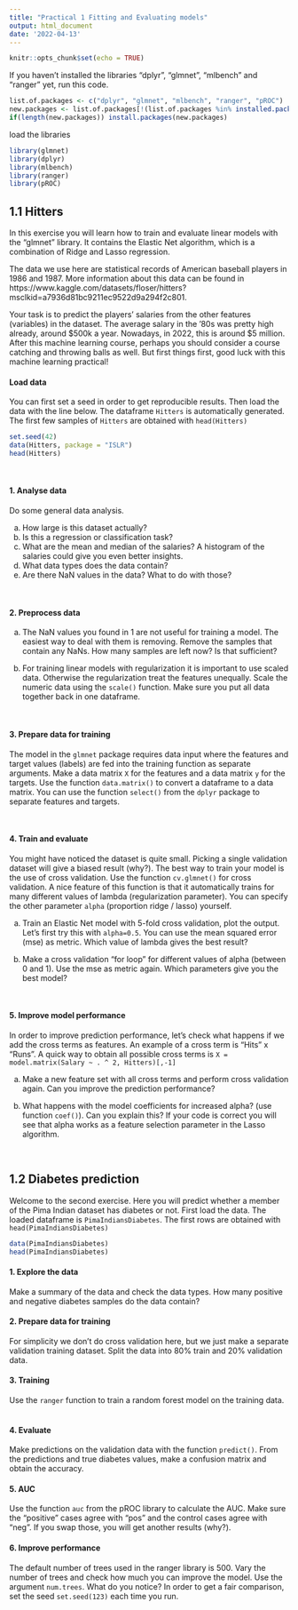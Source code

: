 ```yaml
---
title: "Practical 1 Fitting and Evaluating models"
output: html_document
date: '2022-04-13'
---
```


```r
knitr::opts_chunk$set(echo = TRUE)
```
If you haven't installed the libraries "dplyr", "glmnet", "mlbench" and "ranger" yet, run this code.
```r
list.of.packages <- c("dplyr", "glmnet", "mlbench", "ranger", "pROC")
new.packages <- list.of.packages[!(list.of.packages %in% installed.packages()[,"Package"])]
if(length(new.packages)) install.packages(new.packages)
```


load the libraries
```r
library(glmnet)
library(dplyr)
library(mlbench)
library(ranger)
library(pROC)
```

## 1.1 Hitters 

In this exercise you will learn how to train and evaluate linear models with 
the "glmnet" library. It contains the Elastic Net algorithm, 
which is a combination of Ridge and Lasso regression.  

The data we use here are statistical records of 
American baseball players in 1986 and 1987. More information about this data can be found in https://www.kaggle.com/datasets/floser/hitters?msclkid=a7936d81bc9211ec9522d9a294f2c801. 

Your task is to predict the players' salaries from the other features (variables) in the dataset. 
The average salary in the '80s was pretty high already, around $500k a year. 
Nowadays, in 2022, this is around $5 million. 
After this machine learning course, perhaps you should consider a course 
catching and throwing balls as well. But first things first, good luck with 
this machine learning practical! 

#### Load data
You can first set a seed in order to get reproducible results. Then load the data with the line below. The dataframe `Hitters` is automatically generated. The first few samples of `Hitters` are obtained with `head(Hitters)`  
```r
set.seed(42)
data(Hitters, package = "ISLR")
head(Hitters)
```
</br>

#### 1. Analyse data
Do some general data analysis.</br> 

a. How large is this dataset actually? </br> 
b. Is this a regression or classification task?</br>
c. What are the mean and median of the salaries? A histogram of the salaries could give you even better insights. </br>
d. What data types does the data contain?</br>
e. Are there NaN values in the data? What to do with those?</br>

</br>

#### 2. Preprocess data
a. The NaN values you found in 1 are not useful for training a model. The easiest way to deal with them is removing. Remove the samples that contain any NaNs. How many samples are left now? Is that sufficient?

b. For training linear models with regularization it is important to use scaled data. Otherwise the regularization treat the features unequally. Scale the numeric data using the `scale()` function. Make sure you put all data together back in one dataframe.   

</br>

#### 3. Prepare data for training
The model in the `glmnet` package requires data input where the features and target values (labels)
are fed into the training function as separate arguments. Make a data matrix `X` for the features and a data matrix `y`  for the targets. Use the function `data.matrix()` to convert a dataframe to a data matrix. You can use the function `select()` from the `dplyr` package to separate features and targets. 

</br>

#### 4. Train and evaluate 
You might have noticed the dataset is quite small. Picking a single validation dataset will give a biased result (why?). The best way to train your model is the use of cross validation. 
Use the function `cv.glmnet()` for cross validation. A nice feature of this function is that it 
automatically trains for many different values of lambda (regularization parameter). You can specify the other parameter `alpha` (proportion ridge / lasso) yourself. 


a. Train an Elastic Net model with 5-fold cross validation, plot the output. Let's first try this with `alpha=0.5`. You can use the mean squared error (mse) as metric. Which value of lambda gives the best result?    

b. Make a cross validation "for loop" for different values of alpha (between 0 and 1). Use the mse as metric again. Which parameters give you the best model?

</br>

#### 5. Improve model performance
In order to improve prediction performance, let's check what happens if we add the cross terms as features. An example of a cross term is "Hits" x "Runs". A quick way to obtain all possible cross terms is `X = model.matrix(Salary ~ . ^ 2, Hitters)[,-1]` 

a. Make a new feature set with all cross terms and perform cross validation again. Can you improve the prediction performance?

b. What happens with the model coefficients for increased alpha? (use function `coef()`). Can you explain this?  If your code is correct you will see that alpha works as a feature selection parameter in the Lasso algorithm.

</br>

## 1.2 Diabetes prediction

Welcome to the second exercise. Here you will predict whether a member of the Pima Indian dataset has diabetes or not. First load the data. The loaded dataframe is `PimaIndiansDiabetes`. The first rows are obtained with `head(PimaIndiansDiabetes)`
```r
data(PimaIndiansDiabetes)
head(PimaIndiansDiabetes)
```

#### 1.  Explore the data
Make a summary of the data and check the data types. How many positive and negative diabetes samples do the data contain?
</br>

#### 2. Prepare data for training
For simplicity we don't do cross validation here, but we just make a separate validation training dataset. 
Split the data into 80% train and 20% validation data. 
</br>

#### 3. Training
Use the `ranger` function to train a random forest model on the training data.  
</br>

#### 4. Evaluate 
Make predictions on the validation data with the function `predict()`. 
From the predictions and true diabetes values, make a confusion matrix and obtain the accuracy.
</br>

#### 5. AUC
Use the function `auc` from the pROC library to calculate the AUC. Make sure the "positive" cases agree with "pos" and the control cases agree with "neg". If you swap those, you will get another results (why?).
</br>

#### 6. Improve performance
The default number of trees used in the ranger library is 500. Vary the number of trees and check how much you can improve the model. Use the argument `num.trees`. What do you notice? 
In order to get a fair comparison, set the seed `set.seed(123)` each time you run.
